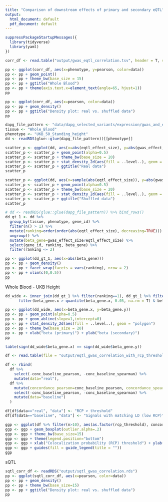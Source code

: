 ```yaml
---
title: "Comparison of downstream effects of primary and secondary eQTL"
output:
  html_document: default
  pdf_document: default
---
```

  
  
```r
suppressPackageStartupMessages({
  library(tidyverse)
  library(yaml)
})
```


```r
corr_df <- read.table("output/gwas_eqtl_correlation.tsv", header = T, sep = "\t")
```


```r
pp <- ggplot(corr_df, aes(x=phenotype, y=pearson, color=data))
pp <- pp + geom_point()
pp <- pp + theme_bw(base_size = 15)
pp <- pp + ggtitle("Whole Blood")
pp <- pp + theme(axis.text.x=element_text(angle=65, hjust=1))
pp
```


```r
pp <- ggplot(corr_df, aes(x=pearson, color=data))
pp <- pp + geom_density()
pp <- pp + ggtitle("Density plot: real vs. shuffled data")
pp
```

```r
dapg_file_pattern <- "data/dapg_selected_variants/expression/gwas_and_eqtl/DAPG_with_mashr__{tissue}.rds"
tissue <- "Whole_Blood"
phenotype <- "UKB_50_Standing_height"
dd <- readRDS(glue::glue(dapg_file_pattern))[[phenotype]]
```


```r
scatter_p <- ggplot(dd, aes(x=abs(eqtl_effect_size), y=abs(gwas_effect_size)))
scatter_p <- scatter_p + geom_point(alpha=0.5)
scatter_p <- scatter_p + theme_bw(base_size = 20)
scatter_p <- scatter_p + stat_density_2d(aes(fill = ..level..), geom = "polygon")
scatter_p <- scatter_p + ggtitle("Real data")
scatter_p
```


```r
scatter_p <- ggplot(dd, aes(x=sample(abs(eqtl_effect_size)), y=abs(gwas_effect_size)))
scatter_p <- scatter_p + geom_point(alpha=0.5)
scatter_p <- scatter_p + theme_bw(base_size = 20)
scatter_p <- scatter_p + stat_density_2d(aes(fill = ..level..), geom = "polygon")
scatter_p <- scatter_p + ggtitle("Shuffled data")
scatter_p
```


```r
# dd <- readRDS(glue::glue(dapg_file_pattern)) %>% bind_rows()
dd_gt_1 <- dd %>% 
  group_by(tissue, phenotype, gene_id) %>%
  filter(n() > 1) %>%
  mutate(ranking=order(order(abs(eqtl_effect_size), decreasing=TRUE))) %>%
  ungroup() %>%
  mutate(beta_gene=gwas_effect_size/eqtl_effect_size) %>%
  select(gene_id, ranking, beta_gene) %>%
  filter(ranking <= 2)
```


```r
pp <- ggplot(dd_gt_1, aes(x=abs(beta_gene)))
pp <- pp + geom_density()
pp <- pp + facet_wrap(facets = vars(ranking), nrow = 2)
pp <- pp + xlim(c(0,0.5))
pp
```


Whole Blood - UKB Height
```r
dd_wide <- inner_join(dd_gt_1 %>% filter(ranking==1), dd_gt_1 %>% filter(ranking==2), by="gene_id") %>%
      filter(beta_gene.x > quantile(beta_gene.x, 0.05, na.rm = T) & beta_gene.y > quantile(beta_gene.y, 0.05, na.rm = T) & beta_gene.x < quantile(beta_gene.x, 0.95, na.rm = T) & beta_gene.y < quantile(beta_gene.y, 0.95, na.rm = T))

pp <- ggplot(dd_wide, aes(x=beta_gene.x, y=beta_gene.y))
pp <- pp + geom_point(alpha=0.5)
pp <- pp + geom_abline(slope=1,intercept=0)
pp <- pp + stat_density_2d(aes(fill = ..level..), geom = "polygon")
pp <- pp + theme_bw(base_size = 20)
pp <- pp + xlab("beta (primary)") + ylab("beta (secondary)")
pp
```

```r
table(sign(dd_wide$beta_gene.x) == sign(dd_wide$beta_gene.y))
```

```r
df <- read.table(file = "output/eqtl_gwas_correlation_with_rcp_threshold.tsv", header = T)

df <- rbind(
  df %>%
    select(-conc_baseline_pearson, -conc_baseline_spearman) %>% 
    mutate(data="real"), 
  df %>%
    mutate(concordance_pearson=conc_baseline_pearson, concordance_spearman=conc_baseline_spearman) %>%
    select(-conc_baseline_pearson, -conc_baseline_spearman) %>%
    mutate(data="baseline")
  )

df[df$data=="real", "data"] <- "RCP > threshold"
df[df$data=="baseline", "data"] <- "Signals with matching LD (low RCP)"

ggp <- ggplot(df %>% filter(n>10), aes(as.factor(rcp_threshold), concordance_pearson, fill=data))
ggp <- ggp + geom_boxplot(outlier.alpha=.2)
ggp <- ggp + theme_bw(base_size=15)
ggp <- ggp + theme(legend.position="bottom")
ggp <- ggp + xlab("Colocalization probability (RCP) threshold") + ylab("Concordance between primary and secondary")
ggp <- ggp + guides(fill = guide_legend(title = ""))
ggp
```

sQTL
```r
sqtl_corr_df <- readRDS("output/sqtl_gwas_correlation.rds")
pp <- ggplot(sqtl_corr_df, aes(x=pearson, color=data))
pp <- pp + geom_density()
pp <- pp + theme_bw(base_size=15)
pp <- pp + ggtitle("Density plot: real vs. shuffled data")
pp
```

<!--
Pearson
Real: `r cor(abs(dd$eqtl_effect_size), abs(dd$gwas_effect_size), use="complete.obs")`
Shuffled: `r cor(sample(abs(dd$eqtl_effect_size)), abs(dd$gwas_effect_size), use="complete.obs")`

Spearman
Real: `r cor(abs(dd$eqtl_effect_size), abs(dd$gwas_effect_size), use="complete.obs", method="spearman")`
Shuffled: `r cor(sample(abs(dd$eqtl_effect_size)), abs(dd$gwas_effect_size), use="complete.obs", method="spearman")`
-->